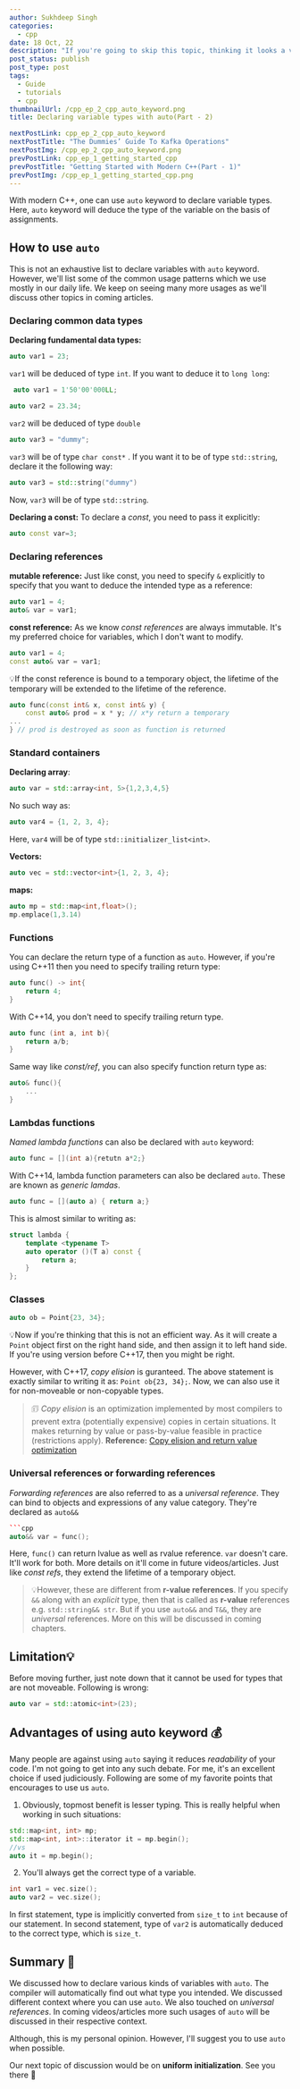```yaml
---
author: Sukhdeep Singh
categories:
  - cpp
date: 18 Oct, 22
description: "If you're going to skip this topic, thinking it looks a very basic topic. Then you might be wrong. Remember, this is not a beginner level discussion."
post_status: publish
post_type: post
tags:
  - Guide
  - tutorials
  - cpp
thumbnailUrl: /cpp_ep_2_cpp_auto_keyword.png
title: Declaring variable types with auto(Part - 2)

nextPostLink: cpp_ep_2_cpp_auto_keyword
nextPostTitle: "The Dummies’ Guide To Kafka Operations"
nextPostImg: /cpp_ep_2_cpp_auto_keyword.png
prevPostLink: cpp_ep_1_getting_started_cpp
prevPostTitle: "Getting Started with Modern C++(Part - 1)"
prevPostImg: /cpp_ep_1_getting_started_cpp.png
---
```


With modern C++, one can use `auto` keyword to declare variable types. Here, `auto` keyword will deduce the type of the variable on the basis of assignments.

## How to use `auto`

This is not an exhaustive list to declare variables with `auto` keyword. However, we'll list some of the common usage patterns which we use mostly in our daily life. We keep on seeing many more usages as we'll discuss other topics in coming articles.

### Declaring common data types

**Declaring fundamental data types:**

```cpp
auto var1 = 23;
```

`var1` will be deduced of type `int`. If you want to deduce it to `long long`:

```cpp
 auto var1 = 1'50'00'000LL;
```

```cpp
auto var2 = 23.34;
```

`var2` will be deduced of type `double`

```cpp
auto var3 = "dummy";
```

`var3` will be of type `char const*` . If you want it to be of type `std::string`, declare it the following way:

```cpp
auto var3 = std::string("dummy")
```

Now, `var3` will be of type `std::string`.

**Declaring a const:**
To declare a _const_, you need to pass it explicitly:

```cpp
auto const var=3;
```

### Declaring references

**mutable reference:**
Just like const, you need to specify `&` explicitly to specify that you want to deduce the intended type as a reference:

```cpp
auto var1 = 4;
auto& var = var1;
```

**const reference:**
As we know _const references_ are always immutable. It's my preferred choice for variables, which I don't want to modify.

```cpp
auto var1 = 4;
const auto& var = var1;
```

💡If the const reference is bound to a temporary object, the lifetime of the temporary will be
extended to the lifetime of the reference.

```cpp
auto func(const int& x, const int& y) {
	const auto& prod = x * y; // x*y return a temporary
...
} // prod is destroyed as soon as function is returned
```

### Standard containers

**Declaring array**:

```cpp
auto var = std::array<int, 5>{1,2,3,4,5}
```

No such way as:

```cpp
auto var4 = {1, 2, 3, 4};
```

Here, `var4` will be of type `std::initializer_list<int>`.

**Vectors:**

```cpp
auto vec = std::vector<int>{1, 2, 3, 4};
```

**maps:**

```cpp
auto mp = std::map<int,float>();
mp.emplace(1,3.14)
```

### Functions

You can declare the return type of a function as `auto`. However, if you're using C++11 then you need to specify trailing return type:

```cpp
auto func() -> int{
	return 4;
}
```

With C++14, you don't need to specify trailing return type.

```cpp
auto func (int a, int b){
	return a/b;
}
```

Same way like _const/ref_, you can also specify function return type as:

```cpp
auto& func(){
	...
}
```

### Lambdas functions

_Named lambda functions_ can also be declared with `auto` keyword:

```cpp
auto func = [](int a){retutn a*2;}
```

With C++14, lambda function parameters can also be declared `auto`. These are known as _generic lamdas_.

```cpp
auto func = [](auto a) { return a;}
```

This is almost similar to writing as:

```cpp
struct lambda {
	template <typename T>
	auto operator ()(T a) const {
		return a;
	}
};
```

### Classes

```cpp
auto ob = Point{23, 34};
```

💡Now if you're thinking that this is not an efficient way. As it will create a `Point` object first on the right hand side, and then assign it to left hand side. If you're using version before C++17, then you might be right.

However, with C++17, _copy elision_ is guranteed. The above statement is exactly similar to writing it as: `Point ob{23, 34};`. Now, we can also use it for non-moveable or non-copyable types.

> 🗊 _Copy elision_ is an optimization implemented by most compilers to prevent extra (potentially expensive) copies in certain situations. It makes returning by value or pass-by-value feasible in practice (restrictions apply).
> **Reference:** [Copy elision and return value optimization](https://stackoverflow.com/a/12953129)

### Universal references or forwarding references

_Forwarding references_ are also referred to as a _universal reference_. They can bind to objects and expressions of any value category. They're declared as `auto&&`

````cpp
```cpp
auto&& var = func();
````

Here, `func()` can return lvalue as well as rvalue reference. `var` doesn't care. It'll work for both. More details on it'll come in future videos/articles.
Just like _const refs_, they extend the lifetime of a temporary object.

> 💡However, these are different from **r-value references**. If you specify `&&` along with an _explicit_ type, then that is called as **r-value** references e.g. `std::string&& str`. But if you use `auto&&` and `T&&`, they are _universal_ references.
> More on this will be discussed in coming chapters.

## Limitation💡

Before moving further, just note down that it cannot be used for types that are not moveable. Following is wrong:

```cpp
auto var = std::atomic<int>(23);
```

## Advantages of using auto keyword 💰

Many people are against using `auto` saying it reduces _readability_ of your code. I'm not going to get into any such debate. For me, it's an excellent choice if used judiciously. Following are some of my favorite points that encourages to use us `auto`.

1. Obviously, topmost benefit is lesser typing. This is really helpful when working in such situations:

```cpp
std::map<int, int> mp;
std::map<int, int>::iterator it = mp.begin();
//vs
auto it = mp.begin();
```

2. You'll always get the correct type of a variable.

```cpp
int var1 = vec.size();
auto var2 = vec.size();
```

In first statement, type is implicitly converted from `size_t` to `int` because of our statement. In second statement, type of `var2` is automatically deduced to the correct type, which is `size_t`.

## Summary 📝

We discussed how to declare various kinds of variables with `auto`. The compiler will automatically find out what type you intended. We discussed different context where you can use `auto`. We also touched on _universal references_. In coming videos/articles more such usages of `auto` will be discussed in their respective context.

Although, this is my personal opinion. However, I'll suggest you to use `auto` when possible.

Our next topic of discussion would be on **uniform initialization**. See you there 🙂
